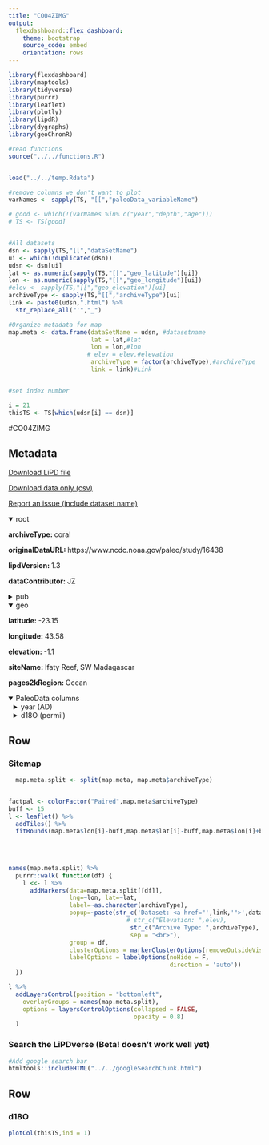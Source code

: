 ```yaml
---
title: "CO04ZIMG"
output: 
  flexdashboard::flex_dashboard:
    theme: bootstrap
    source_code: embed
    orientation: rows
---
```


```r
library(flexdashboard)
library(maptools)
library(tidyverse)
library(purrr)
library(leaflet)
library(plotly)
library(lipdR)
library(dygraphs)
library(geoChronR)

#read functions
source("../../functions.R")


load("../../temp.Rdata")

#remove columns we don't want to plot
varNames <- sapply(TS, "[[","paleoData_variableName")

# good <- which(!(varNames %in% c("year","depth","age")))
# TS <- TS[good]


#All datasets
dsn <- sapply(TS,"[[","dataSetName")
ui <- which(!duplicated(dsn))
udsn <- dsn[ui]
lat <- as.numeric(sapply(TS,"[[","geo_latitude")[ui])
lon <- as.numeric(sapply(TS,"[[","geo_longitude")[ui])
#elev <- sapply(TS,"[[","geo_elevation")[ui]
archiveType <- sapply(TS,"[[","archiveType")[ui]
link <- paste0(udsn,".html") %>% 
  str_replace_all("'","_")

#Organize metadata for map
map.meta <- data.frame(dataSetName = udsn, #datasetname
                       lat = lat,#lat
                       lon = lon,#lon
                      # elev = elev,#elevation
                       archiveType = factor(archiveType),#archiveType
                       link = link)#Link


#set index number

i = 21
thisTS <- TS[which(udsn[i] == dsn)]
```
#CO04ZIMG

Metadata {.sidebar}
-------------------------------------
[Download LiPD file](CO04ZIMG.lpd)
            

[Download data only (csv)](CO04ZIMG.csv)
            

[Report an issue (include dataset name)](https://github.com/nickmckay/LiPDverse/issues)

<details open style="margin-left: 0px">
<summary>root</summary>
<p style="margin-left: 0px"><strong>archiveType: </strong>coral
<p style="margin-left: 0px"><strong>originalDataURL: </strong>https://www.ncdc.noaa.gov/paleo/study/16438
<p style="margin-left: 0px"><strong>lipdVersion: </strong>1.3
<p style="margin-left: 0px"><strong>dataContributor: </strong>JZ
</details>
<details>
<summary>pub</summary>
<details style="margin-left: 10px">
<summary>pub1</summary>
<p style="margin-left: 10px"><strong>author: </strong>Zinke
<p style="margin-left: 10px"><strong>citeKey: </strong>zinke2004enso
<p style="margin-left: 10px"><strong>journal: </strong>Earth and Planetary Science Letters
<p style="margin-left: 10px"><strong>volume: </strong>228
<p style="margin-left: 10px"><strong>pages: </strong>-17
<p style="margin-left: 10px"><strong>pubYear: </strong>NA
<p style="margin-left: 10px"><strong>title: </strong>ENSO and Indian Ocean subtropical dipole variability is recorded in a coral record off southwest Madagascar for the period 1659 to 1995
<p style="margin-left: 10px"><strong>DOI: </strong>10.1016/j.epsl.2004.09.028, 10.1038/srep04393
</details>
<details style="margin-left: 10px">
<summary>pub2</summary>
<p style="margin-left: 10px"><strong>author: </strong>Tierney, Jessica E. , Abram, Nerilie J. , Anchukaitis, Kevin J. , Evans, Michael N. , Giry, Cyril , Kilbourne, K. Halimeda , Saenger, Casey P. , Wu, Henry C. , Zinke, Jens
<p style="margin-left: 10px"><strong>citeKey: </strong>tierney2015tropical
<p style="margin-left: 10px"><strong>pubYear: </strong>2015
<p style="margin-left: 10px"><strong>title: </strong>Ocean2kHR-IndianIfatyTulearZinke2014if4
<p style="margin-left: 10px"><strong>DOI: </strong>10.1002/2014PA002717
</details>
</details>
<details open style="margin-left: 0px">
<summary>geo</summary>
<p style="margin-left: 0px"><strong>latitude: </strong>-23.15
<p style="margin-left: 0px"><strong>longitude: </strong>43.58
<p style="margin-left: 0px"><strong>elevation: </strong>-1.1
<p style="margin-left: 0px"><strong>siteName: </strong>Ifaty Reef, SW Madagascar
<p style="margin-left: 0px"><strong>pages2kRegion: </strong>Ocean
</details>
<details open>
<summary>PaleoData columns</summary>
<details style="margin-left: 10px">
<summary>year (AD)</summary>
<p style="margin-left: 10px"><strong>TSid: </strong>MAT4c306207d3
<p style="margin-left: 10px"><strong>variableName: </strong>year
<p style="margin-left: 10px"><strong>units: </strong>AD
<p style="margin-left: 10px"><strong>description: </strong>Year AD
</details>
<details style="margin-left: 10px">
<summary>d18O (permil)</summary>
<p style="margin-left: 10px"><strong>TSid: </strong>Ocean2kHR_020
<p style="margin-left: 10px"><strong>variableName: </strong>d18O
<p style="margin-left: 10px"><strong>units: </strong>permil
<p style="margin-left: 10px"><strong>description: </strong>carbonate
<p style="margin-left: 10px"><strong>useInGlobalTemperatureAnalysis: </strong>TRUE
<details>
<summary>interpretation</summary>
<details style="margin-left: 20px">
<summary>1</summary>
<p style="margin-left: 20px"><strong>interpDirection: </strong>decrease/increase
<p style="margin-left: 20px"><strong>scope: </strong>climate
<p style="margin-left: 20px"><strong>seasonality: </strong>not applicable (subannually resolved)
<p style="margin-left: 20px"><strong>variable: </strong>temperature and salinity
<p style="margin-left: 20px"><strong>variableDetail: </strong>sea surface
<p style="margin-left: 20px"><strong>direction: </strong>decrease/increase
</details>
<details style="margin-left: 20px">
<summary>2</summary>
<p style="margin-left: 20px"><strong>basis: </strong>A correlation of seasonal mean rainfall anomalies derived from the NCEP/NCAR reanalysis data set (1948-1995; averaged over 3545E, 20-30S; http://www. cdc.noaa.gov/cdc/data.ncep.reanalysis.derived.html) with coral d18O shows a clear relationship during austral summer (NDJF) significant above the 90% level (Fig. 6). This also holds for a correlation with South African summer rainfall averaged over 25-30E and 15-25S (significant N95%) (Fig. 6). Thus, summer coral d18O is also related to changes in the regional hydrologic (P/E) balance
<p style="margin-left: 20px"><strong>coefficient: </strong>NA
<p style="margin-left: 20px"><strong>direction: </strong>negative
<p style="margin-left: 20px"><strong>inferredMaterial: </strong>seawater
<p style="margin-left: 20px"><strong>integrationTime: </strong>2-Jan
<p style="margin-left: 20px"><strong>integrationTimeBasis: </strong>We use the pronounced seasonal cycle in d18O and Sr/Ca to develop the final chronology of the coral core and assigned the highest d18O and Sr/Ca values to august 15 of each year, which is on average the coldest month. [...] The d18O and Sr/Ca time series were interpolated linearly into 6 and 12 equi- distant points for any given year between these anchor points using the Analyseries software,.083 to 0.167 yrs,chronological,months,on a seasonal scale coral d18O  and Sr/Ca at this location primarily reflects SST variability (Fig. 5; Table 1). "
<p style="margin-left: 20px"><strong>integrationTimeUncertaintyType: </strong>decrease
<p style="margin-left: 20px"><strong>mathematicalRelation: </strong>linear
<p style="margin-left: 20px"><strong>scope: </strong>isotope
<p style="margin-left: 20px"><strong>fraction: </strong>NA
<p style="margin-left: 20px"><strong>rank: </strong>1
<p style="margin-left: 20px"><strong>variable: </strong>T_water
</details>
<details style="margin-left: 20px">
<summary>3</summary>
<p style="margin-left: 20px"><strong>coefficient: </strong>NA
<p style="margin-left: 20px"><strong>direction: </strong>2
<p style="margin-left: 20px"><strong>inferredMaterial: </strong>seawater
<p style="margin-left: 20px"><strong>integrationTime: </strong>2-Jan
<p style="margin-left: 20px"><strong>integrationTimeBasis: </strong>We use the pronounced seasonal cycle in d18O and Sr/Ca to develop the final chronology of the coral core and assigned the highest d18O and Sr/Ca values to august 15 of each year, which is on average the coldest month. [...] The d18O and Sr/Ca time series were interpolated linearly into 6 and 12 equi- distant points for any given year between these anchor points using the Analyseries software|.083 to 0.167 yrs|chronological|months|on a seasonal scale coral d18O  and Sr/Ca at this location primarily reflects SST variability (Fig. 5; Table 1). "
<p style="margin-left: 20px"><strong>integrationTimeUncertaintyType: </strong>decrease
<p style="margin-left: 20px"><strong>scope: </strong>isotope
<p style="margin-left: 20px"><strong>fraction: </strong>NA
<p style="margin-left: 20px"><strong>rank: </strong>NA
</details>
<details style="margin-left: 20px">
<summary>4</summary>
<p style="margin-left: 20px"><strong>inferredMaterial: </strong>seawater
<p style="margin-left: 20px"><strong>integrationTime: </strong>2-Jan
<p style="margin-left: 20px"><strong>integrationTimeBasis: </strong>We use the pronounced seasonal cycle in d18O and Sr/Ca to develop the final chronology of the coral core and assigned the highest d18O and Sr/Ca values to august 15 of each year, which is on average the coldest month. [...] The d18O and Sr/Ca time series were interpolated linearly into 6 and 12 equi- distant points for any given year between these anchor points using the Analyseries software|.083 to 0.167 yrs|chronological|months|on a seasonal scale coral d18O  and Sr/Ca at this location primarily reflects SST variability (Fig. 5; Table 1). "
<p style="margin-left: 20px"><strong>integrationTimeUncertaintyType: </strong>decrease
<p style="margin-left: 20px"><strong>mathematicalRelation: </strong>Sr/Ca avaiable for select intervals
<p style="margin-left: 20px"><strong>rank: </strong>NA
<p style="margin-left: 20px"><strong>scope: </strong>isotope
<p style="margin-left: 20px"><strong>variable: </strong>JZ, NJA
<p style="margin-left: 20px"><strong>coefficient: </strong>NA
<p style="margin-left: 20px"><strong>fraction: </strong>NA
</details>
</details>
</details>

Row {.tabset .tabset-fade}
-----------------------------------------------------------------------

### Sitemap

```r
  map.meta.split <- split(map.meta, map.meta$archiveType)


factpal <- colorFactor("Paired",map.meta$archiveType)
buff <- 15
l <- leaflet() %>% 
  addTiles() %>% 
  fitBounds(map.meta$lon[i]-buff,map.meta$lat[i]-buff,map.meta$lon[i]+buff,map.meta$lat[i]+buff)
  

  
  
names(map.meta.split) %>%
  purrr::walk( function(df) {
    l <<- l %>%
      addMarkers(data=map.meta.split[[df]],
                 lng=~lon, lat=~lat,
                 label=~as.character(archiveType),
                 popup=~paste(str_c('Dataset: <a href="',link,'">',dataSetName,'</a>'),
                                 # str_c("Elevation: ",elev),
                                  str_c("Archive Type: ",archiveType),
                                  sep = "<br>"),
                 group = df,
                 clusterOptions = markerClusterOptions(removeOutsideVisibleBounds = F),
                 labelOptions = labelOptions(noHide = F,
                                             direction = 'auto'))
  })

l %>%
  addLayersControl(position = "bottomleft",
    overlayGroups = names(map.meta.split),
    options = layersControlOptions(collapsed = FALSE,
                                   opacity = 0.8)
  )
```

### Search the LiPDverse (Beta! doesn't work well yet)
```r
#Add google search bar
htmltools::includeHTML("../../googleSearchChunk.html")
```


Row {.tabset .tabset-fade}
-----------------------------------------------------------------------

### d18O
```r
plotCol(thisTS,ind = 1)
```
